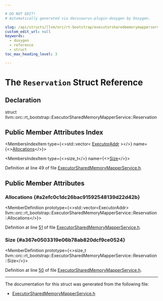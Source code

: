 ```yaml
---

# DO NOT EDIT!
# Automatically generated via docusaurus-plugin-doxygen by Doxygen.

slug: /api/structs/llvm/orc/rt-bootstrap/executorsharedmemorymapperservice/reservation
custom_edit_url: null
keywords:
  - doxygen
  - reference
  - struct
toc_max_heading_level: 3

---
```





# The `Reservation` Struct Reference

<DoxygenPage pluginConfig={pluginConfig}>



## Declaration

<CodeBlock>struct llvm::orc::rt_bootstrap::ExecutorSharedMemoryMapperService::Reservation</CodeBlock>

## Public Member Attributes Index

<MembersIndex>

<MembersIndexItem
  type={<>std::vector&lt; <a href="/docs/api/classes/llvm/orc/executoraddr">ExecutorAddr</a> &gt;</>}
  name={<><a href="#a2efc0c1dc26bac91592548139d22d42b">Allocations</a></>}>
</MembersIndexItem>

<MembersIndexItem
  type={<>size&#95;t</>}
  name={<><a href="#a367e0503319e06b78ab820dcf9ce0524">Size</a></>}>
</MembersIndexItem>

</MembersIndex>


Definition at line 49 of file <a href="/docs/api/files/include/include/llvm/include/llvm/executionengine/include/llvm/executionengine/orc/include/llvm/executionengine/orc/targetprocess/executorsharedmemorymapperservice-h">ExecutorSharedMemoryMapperService.h</a>.

<SectionDefinition>

## Public Member Attributes

### Allocations {#a2efc0c1dc26bac91592548139d22d42b}

<MemberDefinition
  prototype={<>std::vector&lt;ExecutorAddr&gt; llvm::orc::rt&#95;bootstrap::ExecutorSharedMemoryMapperService::Reservation::Allocations</>}>

Definition at line <a href="/docs/api/files/include/include/llvm/include/llvm/executionengine/include/llvm/executionengine/orc/include/llvm/executionengine/orc/targetprocess/executorsharedmemorymapperservice-h/#l00051">51</a> of file <a href="/docs/api/files/include/include/llvm/include/llvm/executionengine/include/llvm/executionengine/orc/include/llvm/executionengine/orc/targetprocess/executorsharedmemorymapperservice-h">ExecutorSharedMemoryMapperService.h</a>.
</MemberDefinition>

### Size {#a367e0503319e06b78ab820dcf9ce0524}

<MemberDefinition
  prototype={<>size&#95;t llvm::orc::rt&#95;bootstrap::ExecutorSharedMemoryMapperService::Reservation::Size</>}>

Definition at line <a href="/docs/api/files/include/include/llvm/include/llvm/executionengine/include/llvm/executionengine/orc/include/llvm/executionengine/orc/targetprocess/executorsharedmemorymapperservice-h/#l00050">50</a> of file <a href="/docs/api/files/include/include/llvm/include/llvm/executionengine/include/llvm/executionengine/orc/include/llvm/executionengine/orc/targetprocess/executorsharedmemorymapperservice-h">ExecutorSharedMemoryMapperService.h</a>.
</MemberDefinition>

</SectionDefinition>

<hr/>

The documentation for this struct was generated from the following file:

<ul>
<li><a href="/docs/api/files/include/include/llvm/include/llvm/executionengine/include/llvm/executionengine/orc/include/llvm/executionengine/orc/targetprocess/executorsharedmemorymapperservice-h">ExecutorSharedMemoryMapperService.h</a></li>
</ul>

</DoxygenPage>

